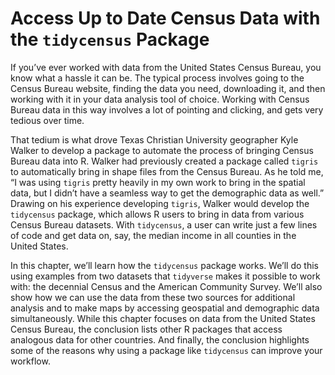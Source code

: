 # Access Up to Date Census Data with the `tidycensus` Package 

If you've ever worked with data from the United States Census Bureau, you know what a hassle it can be. The typical process involves going to the Census Bureau website, finding the data you need, downloading it, and then working with it in your data analysis tool of choice. Working with Census Bureau data in this way involves a lot of pointing and clicking, and gets very tedious over time.

That tedium is what drove Texas Christian University geographer Kyle Walker to develop a package to automate the process of bringing Census Bureau data into R. Walker had previously created a package called `tigris` to automatically bring in shape files from the Census Bureau. As he told me, "I was using `tigris` pretty heavily in my own work to bring in the spatial data, but I didn't have a seamless way to get the demographic data as well." Drawing on his experience developing `tigris`, Walker would develop the `tidycensus` package, which allows R users to bring in data from various Census Bureau datasets. With `tidycensus`, a user can write just a few lines of code and get data on, say, the median income in all counties in the United States. 

In this chapter, we'll learn how the `tidycensus` package works. We'll do this using examples from two datasets that `tidyverse` makes it possible to work with: the decennial Census and the American Community Survey. We'll also show how we can use the data from these two sources for additional analysis and to make maps by accessing geospatial and demographic data simultaneously. While this chapter focuses on data from the United States Census Bureau, the conclusion lists other R packages that access analogous data for other countries. And finally, the conclusion highlights some of the reasons why using a package like `tidycensus` can improve your workflow. 